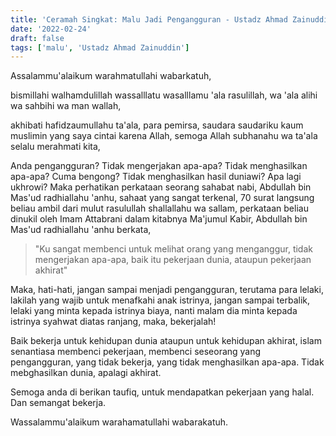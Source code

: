 ```yaml
---
title: 'Ceramah Singkat: Malu Jadi Pengangguran - Ustadz Ahmad Zainuddin, Lc.'
date: '2022-02-24'
draft: false
tags: ['malu', 'Ustadz Ahmad Zainuddin']
---
```


Assalammu'alaikum warahmatullahi wabarkatuh,

bismillahi walhamdulillah wassalllatu wasalllamu 'ala rasulillah, wa 'ala alihi wa sahbihi wa man wallah,

akhibati hafidzaumullahu ta'ala, para pemirsa, saudara saudariku kaum muslimin yang saya cintai karena Allah, semoga Allah subhanahu wa ta'ala selalu merahmati kita,

Anda pengangguran? Tidak mengerjakan apa-apa? Tidak menghasilkan apa-apa? Cuma bengong? Tidak menghasilkan hasil duniawi? Apa lagi ukhrowi? Maka perhatikan perkataan seorang sahabat nabi, Abdullah bin Mas'ud radhiallahu 'anhu, sahaat yang sangat terkenal, 70 surat langsung beliau ambil dari mulut rasulullah shallallahu wa sallam, perkataan beliau dinukil oleh Imam Attabrani dalam kitabnya Ma'jumul Kabir, Abdullah bin Mas'ud radhiallahu 'anhu berkata,

> "Ku sangat membenci untuk melihat orang yang menganggur, tidak mengerjakan apa-apa, baik itu pekerjaan dunia, ataupun pekerjaan akhirat"

Maka, hati-hati, jangan sampai menjadi pengangguran, terutama para lelaki, lakilah yang wajib untuk menafkahi anak istrinya, jangan sampai terbalik, lelaki yang minta kepada istrinya biaya, nanti malam dia minta kepada istrinya syahwat diatas ranjang, maka, bekerjalah!

Baik bekerja untuk kehidupan dunia ataupun untuk kehidupan akhirat, islam senantiasa membenci pekerjaan, membenci seseorang yang pengangguran, yang tidak bekerja, yang tidak menghasilkan apa-apa. Tidak mebghasilkan dunia, apalagi akhirat.

Semoga anda di berikan taufiq, untuk mendapatkan pekerjaan yang halal. Dan semangat bekerja.

Wassalammu'alaikum warahamatullahi wabarakatuh.

